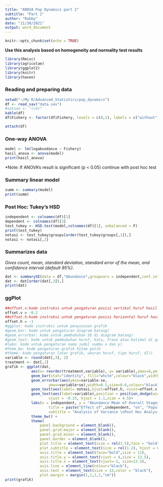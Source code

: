 ```yaml
---
title: "ANOVA Pop Dynamics part 2"
subtitle: "Part 2"
author: "Robby"
date: "11/30/2021"
output: word_document
---
```


```r
knitr::opts_chunk$set(echo = TRUE)
```

**Use this analysis based on homogeneity and normality test results**

```r
library(Rmisc)
library(agricolae)
library(ggplot2)
library(knitr)
library(haven)
```


### **Reading and preparing data**
```r
setwd("~/My R/Advanced_Statistics/pop_dynamics")
df <- read_sav("data.sav")
#satuan <- "(cm)"
kable(df)
df$Fishery <- factor(df$Fishery, levels = c(0,1), labels = c("without", "with"))
```

```r
attach(df)
```


### **One-way ANOVA**
```r
model <- lm(logabundance ~ Fishery)
hasil_anova <- anova(model)
print(hasil_anova)
```

*Note: If ANOVA's result is significant (p < 0.05) continue with post hoc test

### **Summary linear model**
```r
summ <- summary(model)
print(summ)
```

### **Post Hoc: Tukey's HSD**
```r
independent <- colnames(df)[1]
dependent <- colnames(df)[3]
test_tukey <- HSD.test(model,colnames(df)[1], unbalanced = F)
print(test_tukey)
notasi <- test_tukey$groups[order(test_tukey$groups[,1]),]
notasi <- notasi[,2]
```

### **Summarizes data**
*Gives count, mean, standard deviation, standard error of the mean, and confidence interval (default 95%).*
```r
dat <- summarySE(data = df,"Abundance",groupvars = independent,conf.interval = 0.95)
dat <- dat[order(dat[,3]),]
print(dat)
```

### **ggPlot**
```r
##offset.v:kode instruksi untuk pengaturan posisi vertikal huruf hasil uji lanjut di atas nilai SE
offset.v = -0.2
##offset.h:kode instruksi untuk pengaturan posisi horizontal huruf hasil uji lanjut di atas nilai SE
offset.h = -1
#ggplot: kode instruksi untuk penyusunan grafik
#geom_bar: kode untuk pengaturan diagram batang)
#geom_errorbar: kode untuk pembubuhan SE di diagram batang)
#geom_text: kode untuk pembubuhan huruf, kata, frase atau kalimat di grafik)
#labs: kode untuk pengaturan nama judul sumbu x dan y)
#them_bw: kode pengaturan grafik hitam putih
#theme: kode pengaturan latar grafik, ukuran huruf, tipe huruf, dll)
variable <- round(dat[,3], 2)
treatment <- dat[,1]
grafik <- ggplot(dat,
            aes(x= reorder(treatment,variable), y= variable),ymax=8,ymin=0.0)+
            geom_bar(stat="identity", fill="white",colour="black",width = 0.6)+
            geom_errorbar(aes(ymin=variable-se,
                    ymax=variable+se),width=0.1,size=0.6,colour="black") +
            geom_text(aes(label= notasi,hjust=offset.h, vjust=offset.v),size=5) +
            geom_text(aes(label=variable),position = position_dodge(width = 0.4),
                    vjust = -0.25, hjust = 1.1,size = 4.5)+
            labs(x = independent, y = "Abundance Mean of Overall Stages and Years", 
                    title = paste("Effect of",independent, "on", "Population Abundance"), 
                    subtitle = "Analysis of Variance \nPost Hoc Analysis: Tukey's Test") +
            theme_bw() +
            theme(
                panel.background = element_blank(),
                panel.grid.major = element_blank(),
                panel.grid.minor = element_blank(),
                panel.border = element_blank(),
                plot.title = element_text(size = rel(1.5),face = "bold",hjust=0),
                plot.subtitle = element_text(size = rel(1.2), hjust = 0),
                axis.title = element_text(face="bold",size = 11),
                axis.title.y = element_text(vjust = 4,size = 13.5),
                axis.title.x = element_text(vjust=-2, size=13.5),
                axis.line = element_line(colour="black"),
                axis.text = element_text(size = 13,color = "black"),
                plot.margin = margin(1,1,1,1,"cm"))
print(grafik)
```

